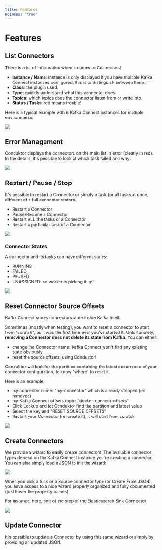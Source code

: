 ```yaml
---
title: Features
noindex: "true"
---
```


# Features

## List Connectors

There is a lot of information when it comes to Connectors!

- **Instance / Name**: instance is only displayed if you have multiple Kafka Connect instances configured, this is to distinguish between them.
- **Class**: the plugin used.
- **Type**: quickly understand what this connector does.
- **Topics**: which topics does the connector listen from or write into.
- **Status / Tasks**: red means trouble!

Here is a typical example with 6 Kafka Connect instances for multiple environments:

![](<../../assets/screenshot-2020-09-19-at-16.55.39 (1).png>)

## Error Management

Conduktor displays the connectors on the main list in error (clearly in red). In the details, it's possible to look at which task failed and why:

![](../../assets/screenshot-2020-09-19-at-16.38.25.png)

## Restart / Pause / Stop

It's possible to restart a Connector or simply a task (or all tasks at once, different of a full connector restart).

- Restart a Connector
- Pause/Resume a Connector
- Restart ALL the tasks of a Connector
- Restart a particular task of a Connector

![](../../assets/screenshot-2020-09-19-at-16.40.06.png)

### Connector States

A connector and its tasks can have different states:

- RUNNING
- FAILED
- PAUSED
- UNASSIGNED: no worker is picking it up!

![](../../assets/screenshot-2020-09-19-at-16.42.47.png)

## Reset Connector Source Offsets

Kafka Connect stores connectors state inside Kafka itself.

Sometimes (mostly when testing), you want to reset a connector to start from "scratch", as it was the first time ever you've started it. Unfortunately, **removing a Connector does not delete its state from Kafka**. You can either:

- change the Connector name: Kafka Connect won't find any existing state obviously
- reset the source offsets: using Conduktor!

Conduktor will look for the partition containing the latest occurrence of your connector configuration, to know "where" to reset it.

Here is an example:

- my connector name: "my-connector" which is already stopped (ie: removed)
- my Kafka Connect offsets topic: "docker-connect-offsets"
- Click Lookup and let Conduktor find the partition and latest value
- Select the key and "RESET SOURCE OFFSETS"
- Restart your Connector (re-create it), it will start from scratch.

![](../../assets/screenshot-2020-11-12-at-17.32.42.png)

## Create Connectors

We provide a wizard to easily create connectors. The available connector types depend on the Kafka Connect instance you're creating a connector. You can also simply load a JSON to init the wizard:

![](../../assets/screenshot-2020-09-19-at-16.50.37.png)

When you pick a Sink or a Source connector type (or Create From JSON), you have access to a nice wizard properly organized and fully documented (just hover the property names).

For instance, here, one of the step of the Elasticsearch Sink Connector:

![](../../assets/screenshot-2020-09-19-at-17.00.07.png)

## Update Connector

It's possible to update a Connector by using this same wizard or simply by providing an updated JSON.
